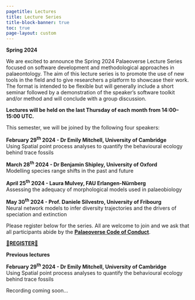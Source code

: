 ```yaml
---
pagetitle: Lectures
title: Lecture Series
title-block-banner: true
toc: true
page-layout: custom
---
```


::: {.grid .white-background}

::: {.g-col-3}

:::

::: {.g-col-6 .center}

::: {.huge}
**Spring 2024**

:::

::: {.justify}

We are excited to announce the Spring 2024 Palaeoverse Lecture Series focused on software development and methodological approaches in palaeontology. The aim of this lecture series is to promote the use of new tools in the field and to give researchers a platform to showcase their work. The format is intended to be flexible but will generally include a short seminar followed by a demonstration of the speaker's software toolkit and/or method and will conclude with a group discussion.

**Lectures will be held on the last Thursday of each month from 14:00--15:00 UTC.**

This semester, we will be joined by the following four speakers:

**February 29^th^ 2024 - Dr Emily Mitchell, University of Cambridge**  
Using Spatial point process analyses to quantify the behavioural ecology behind trace fossils

**March 28^th^ 2024 - Dr Benjamin Shipley, University of Oxford**  
Modelling species range shifts in the past and future

**April 25^th^ 2024 - Laura Mulvey, FAU Erlangen-Nürnberg**  
Assessing the adequacy of morphological models used in palaeobiology

**May 30^th^ 2024 - Prof. Daniele Silvestro, University of Fribourg**  
Neural network models to infer diversity trajectories and the drivers of speciation and extinction

Please register below for the series. All are welcome to join and we ask that all participants abide by the [**Palaeoverse Code of Conduct**](conduct.qmd).

:::

<a href="https://t.co/A5l2c1P9qH" class="card-link h2">🚨**REGISTER**🚨</a>

::: {.huge}
**Previous lectures**
:::

**February 29^th^ 2024 - Dr Emily Mitchell, University of Cambridge**  
Using Spatial point process analyses to quantify the behavioural ecology behind trace fossils

Recording coming soon...


:::

::: {.g-col-3}

:::

:::